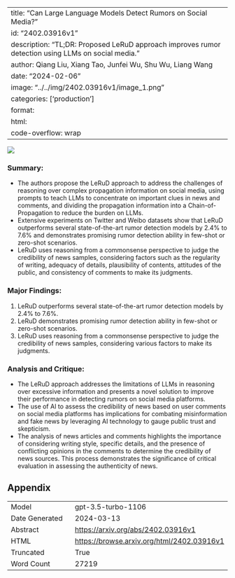 
---
title: "Can Large Language Models Detect Rumors on Social Media?"
id: "2402.03916v1"
description: "TL;DR: Proposed LeRuD approach improves rumor detection using LLMs on social media."
author: Qiang Liu, Xiang Tao, Junfei Wu, Shu Wu, Liang Wang
date: "2024-02-06"
image: "../../img/2402.03916v1/image_1.png"
categories: ['production']
format:
  html:
    code-overflow: wrap
---

![](../../img/2402.03916v1/image_1.png)

### Summary:
- The authors propose the LeRuD approach to address the challenges of reasoning over complex propagation information on social media, using prompts to teach LLMs to concentrate on important clues in news and comments, and dividing the propagation information into a Chain-of-Propagation to reduce the burden on LLMs. 
- Extensive experiments on Twitter and Weibo datasets show that LeRuD outperforms several state-of-the-art rumor detection models by 2.4% to 7.6% and demonstrates promising rumor detection ability in few-shot or zero-shot scenarios.
- LeRuD uses reasoning from a commonsense perspective to judge the credibility of news samples, considering factors such as the regularity of writing, adequacy of details, plausibility of contents, attitudes of the public, and consistency of comments to make its judgments.

### Major Findings:
1. LeRuD outperforms several state-of-the-art rumor detection models by 2.4% to 7.6%.
2. LeRuD demonstrates promising rumor detection ability in few-shot or zero-shot scenarios.
3. LeRuD uses reasoning from a commonsense perspective to judge the credibility of news samples, considering various factors to make its judgments.

### Analysis and Critique:
- The LeRuD approach addresses the limitations of LLMs in reasoning over excessive information and presents a novel solution to improve their performance in detecting rumors on social media platforms.
- The use of AI to assess the credibility of news based on user comments on social media platforms has implications for combating misinformation and fake news by leveraging AI technology to gauge public trust and skepticism.
- The analysis of news articles and comments highlights the importance of considering writing style, specific details, and the presence of conflicting opinions in the comments to determine the credibility of news sources. This process demonstrates the significance of critical evaluation in assessing the authenticity of news.

## Appendix

|          |          |
|----------|----------|
| Model     | gpt-3.5-turbo-1106       |
| Date Generated     | 2024-03-13       |
| Abstract | [https://arxiv.org/abs/2402.03916v1](https://arxiv.org/abs/2402.03916v1)        |
| HTML     | [https://browse.arxiv.org/html/2402.03916v1](https://browse.arxiv.org/html/2402.03916v1)       |
| Truncated       | True       |
| Word Count       | 27219       |